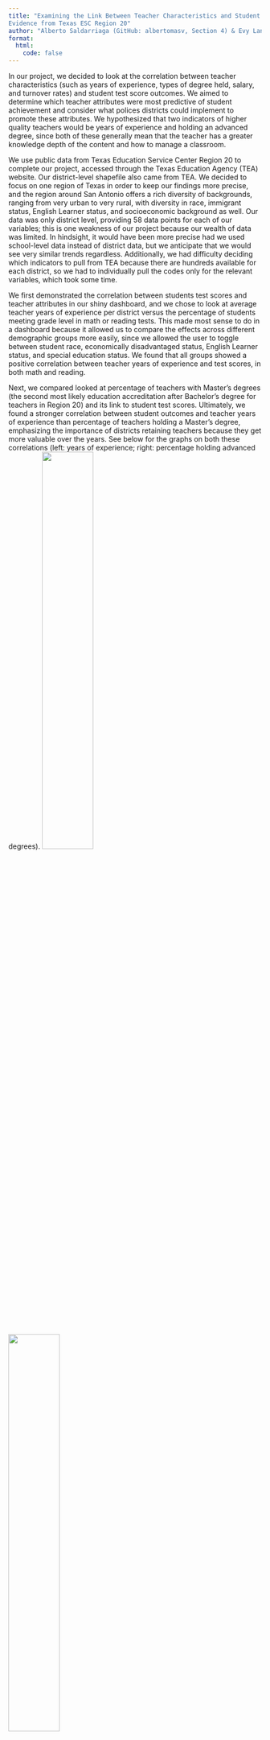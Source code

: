 ```yaml
---
title: "Examining the Link Between Teacher Characteristics and Student Test Scores:
Evidence from Texas ESC Region 20"
author: "Alberto Saldarriaga (GitHub: albertomasv, Section 4) & Evy Lanai (GitHub: ellanai, Section 4)"
format:
  html:
    code: false
---
```


In our project, we decided to look at the correlation between teacher characteristics (such as years of experience, types of degree held, salary, and turnover rates) and student test score outcomes. We aimed to determine which teacher attributes were most predictive of student achievement and consider what polices districts could implement to promote these attributes. We hypothesized that two indicators of higher quality teachers would be years of experience and holding an advanced degree, since both of these generally mean that the teacher has a greater knowledge depth of the content and how to manage a classroom.

We use public data from Texas Education Service Center Region 20 to complete our project, accessed through the Texas Education Agency (TEA) website. Our district-level shapefile also came from TEA. We decided to focus on one region of Texas in order to keep our findings more precise, and the region around San Antonio offers a rich diversity of backgrounds, ranging from very urban to very rural, with diversity in race, immigrant status, English Learner status, and socioeconomic background as well. Our data was only district level, providing 58 data points for each of our variables; this is one weakness of our project because our wealth of data was limited. In hindsight, it would have been more precise had we used school-level data instead of district data, but we anticipate that we would see very similar trends regardless. Additionally, we had difficulty deciding which indicators to pull from TEA because there are hundreds available for each district, so we had to individually pull the codes only for the relevant variables, which took some time.

We first demonstrated the correlation between students test scores and teacher attributes in our shiny dashboard, and we chose to look at average teacher years of experience per district versus the percentage of students meeting grade level in math or reading tests. This made most sense to do in a dashboard because it allowed us to compare the effects across different demographic groups more easily, since we allowed the user to toggle between student race, economically disadvantaged status, English Learner status, and special education status. We found that all groups showed a positive correlation between teacher years of experience and test scores, in both math and reading.

Next, we compared looked at percentage of teachers with Master’s degrees (the second most likely education accreditation after Bachelor’s degree for teachers in Region 20) and its link to student test scores. Ultimately, we found a stronger correlation between student outcomes and teacher years of experience than percentage of teachers holding a Master’s degree, emphasizing the importance of districts retaining teachers because they get more valuable over the years. See below for the graphs on both these correlations (left: years of experience; right: percentage holding advanced degrees).
![](pictures/years_STAAR_scatter.png){ width=45%} ![](pictures/masters_STAAR_scatter.png){ width=45%}

Next, we examined the link between student outcomes and teacher turnover rates in each of the 58 districts in Region 20. We used the shapefile to create a map to examine regional differences and found nine districts with turnover rates above 30%, with a region average turnover rate of 19%. Dilley ISD holds the highest turnover rate.
![](pictures/map_teacher_turnover.png){ width=45%} 

Then, we took these highest turnover rate districts and looked at their relationship with student test scores. We find that, with the exception of Medina ISD, the high turnover rate districts perform worse than the average of the remaining 49 districts on the reading exam. When we look at math, all nine districts perform worse than the average of the other districts, and Dilley ISD stands out again with the worst performance on the math exam.
![](pictures/bubble_ranking_districts.png){ width=45%}

Lastly, we wanted to examine what might be causing the high turnover rates in these districts. We suspected that one factor might be teacher salaries, so we plotted teacher salaries in all 58 districts according to years of teacher experience. We use the bins provided by TEA for teacher experience level and calculated the average salary for each of these bins. We code for the color of the bubbles to correspond to whether that district's average teacher salary is below or above this average. We then plot this against turnover rate and see that, generally, the districts with the highest turnover rates have below average salaries for their experience level.
![](pictures/bubble_teacher_exp_turnover.png){ width=45%}

To conclude, we find that:

- First, years of teaching experience are more valuable than advanced degrees in promoting student achievement.

- Second, underperforming districts face higher teacher turnover rates, often losing high-quality teachers.

- Third, these high turnover districts also have less competitive teacher salaries, creating less incentive for teachers to stay.

This leads us to our policy recommendations. To promote student achievement, districts must retain high-quality teachers, which means decreasing turnover. We suggest that:

- First, districts should increase teacher compensation through strategic resource allocation like bonuses to teachers in high need areas, such as those that are low income, underperforming, have large English Learner or special education populations, etc. This will help retain high-value teachers.

- Second, districts should implement professional development programs (such as mentorship programs, built-in teacher collaborative time, ongoing training, or talent recognition program) alongside these raises, so teachers have the supports they need to succeed in their jobs.

These interventions could help encourage attraction and retention of high-quality teachers, which will advance student achievement in the region.

In terms of future directions, we suggest utilization of a more finite level of data, such as school-level or student-level; this would provide more robust estimates of the link between student outcomes and teacher attributes. Second, future investigation could examine the link between these teacher attributes and other variables of student outcomes, such as graduation rate, chronic absenteeism rate, or percentage of students going on to pursue postsecondary education. Lastly, we suggest that for a more comprehensive idea of this link, future research widens the geographical scope of the investigation to include more Education Service Center regions, or even all of Texas.













